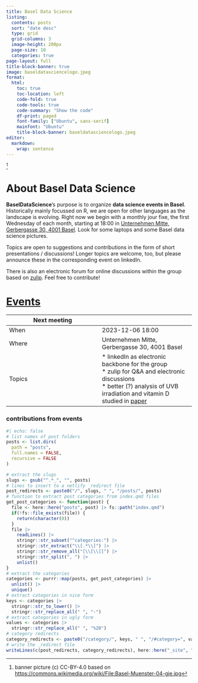 ```yaml
---
title: Basel Data Science
listing:
  contents: posts
  sort: "date desc"
  type: grid
  grid-columns: 3
  image-height: 200px
  page-size: 10
  categories: true
page-layout: full
title-block-banner: true 
image: baseldatasciencelogo.jpeg
format:
  html:
    toc: true
    toc-location: left
    code-fold: true
    code-tools: true
    code-summary: "Show the code"
    df-print: paged
    font-family: ["Ubuntu", sans-serif]
    mainfont: "Ubuntu"
    title-block-banner: baseldatasciencelogo.jpeg
editor: 
  markdown: 
    wrap: sentence
---
```


[^1]

[^1]: banner picture (c) CC-BY-4.0 based on <https://commons.wikimedia.org/wiki/File:Basel-Muenster-04-gje.jpg>

# About Basel Data Science

**BaselDataScience**'s purpose is to organize **data science events in Basel**.
Historically mainly focussed on R, we are open for other languages as the landscape is evolving.
Right now we begin with a monthly jour fixe, the first Wednesday of each month, starting at 18:00 in [Unternehmen Mitte, Gerbergasse 30, 4001 Basel](https://mitte.ch/).
Look for some laptops and some Basel data science pictures.

Topics are open to suggestions and contributions in the form of short presentations / discussions!
Longer topics are welcome, too, but please announce these in the corresponding event on linkedIn.

There is also an electronic forum for online discussions within the group based on [zulip]( https://baseldatascience.zulipchat.com/join/cf6md2ekmg24q7avqnfi4qdk/).
Feel free to contribute!

# [Events](events.qmd)

| Next meeting |                                                                                                                                                                                                                                       |
|------------------------------------|------------------------------------|
| When         | 2023-12-06 18:00                                                                                                                                                                                                                      |
| Where        | Unternehmen Mitte, Gerbergasse 30, 4001 Basel                                                                                                                                                                                         |
| Topics       | \* linkedIn as electronic backbone for the group <br/> \* zulip for Q&A and electronic discussions <br/> \* better (?) analysis of UVB irradiation and vitamin D studied in [paper](https://www.pnas.org/doi/10.1073/pnas.2015867118) |

### contributions from events

```r
#| echo: false
# list names of post folders
posts <- list.dirs(
  path = "posts",
  full.names = FALSE,
  recursive = FALSE
)

# extract the slugs
slugs <- gsub("^.*_", "", posts)
# lines to insert to a netlify _redirect file
post_redirects <- paste0("/", slugs, " ", "/posts/", posts)
# function to extract post categories from index.qmd files
get_post_categories <- function(post) {
  file <- here::here("posts", post) |> fs::path("index.qmd")
  if(!fs::file_exists(file)) {
    return(character(0))
  }
  file |>
    readLines() |> 
    stringr::str_subset("^categories:") |>
    stringr::str_extract("\\[.*\\]") |> 
    stringr::str_remove_all("[\\[\\]]") |>
    stringr::str_split(", ") |> 
    unlist()
}
# extract the categories
categories <- purrr::map(posts, get_post_categories) |> 
  unlist() |> 
  unique()
# extract categories in nice form
keys <- categories |> 
  stringr::str_to_lower() |>
  stringr::str_replace_all(" ", "-")
# extract categories in ugly form
values <- categories |>
  stringr::str_replace_all(" ", "%20")
# category redirects
category_redirects <- paste0("/category/", keys, " ", "/#category=", values)
# write the _redirect file
writeLines(c(post_redirects, category_redirects), here::here("_site", "_redirects"))
```
